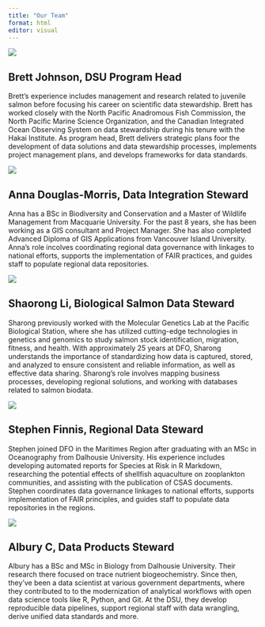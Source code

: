 ```yaml
---
title: "Our Team"
format: html
editor: visual
---
```


::: {.grid}

::: {.g-col-4}
![](images/logo.png)

:::

::: {.g-col-8}
## Brett Johnson, DSU Program Head

Brett’s experience includes management and research related to juvenile salmon before focusing his career on scientific data stewardship. Brett has worked closely with the North Pacific Anadromous Fish Commission, the North Pacific Marine Science Organization, and the Canadian Integrated Ocean Observing System on data stewardship during his tenure with the Hakai Institute. As program head, Brett delivers strategic plans foor the development of data solutions and data stewardship processes, implements project management plans, and develops frameworks for data standards. 
:::

:::

::: {.grid}

::: {.g-col-4}
![](images/logo.png)

:::

::: {.g-col-8}
## Anna Douglas-Morris, Data Integration Steward

Anna has a BSc in Biodiversity and Conservation and a Master of Wildlife Management from Macquarie University. For the past 8 years, she has been working as a GIS consultant and Project Manager. She has also completed Advanced Diploma of GIS Applications from Vancouver Island University. Anna's role incolves coordinating regional data governance with linkages to national efforts, supports the implementation of FAIR practices, and guides staff to populate regional data repositories.
:::

:::

::: {.grid}

::: {.g-col-4}
![](images/logo.png)

:::

::: {.g-col-8}
## Shaorong Li, Biological Salmon Data Steward

Sharong previously worked with the Molecular Genetics Lab at the Pacific Biological Station, where she has utilized cutting-edge technologies in genetics and genomics to study salmon stock identification, migration, fitness, and health. With approximately 25 years at DFO, Sharong understands the importance of standardizing how data is captured, stored, and analyzed to ensure consistent and reliable information, as well as effective data sharing. Sharong's role involves mapping business processes, developing regional solutions, and working with databases related to salmon biodata.  
:::

:::

::: {.grid}

::: {.g-col-4}
![](images/logo.png)

:::

::: {.g-col-8}
## Stephen Finnis, Regional Data Steward

Stephen joined DFO in the Maritimes Region after graduating with an MSc in Oceanography from Dalhousie University. His experience includes developing automated reports for Species at Risk in R Markdown, researching the potential effects of shellfish aquaculture on zooplankton communities, and assisting with the publication of CSAS documents. Stephen coordinates data governance linkages to national efforts, supports implementation of FAIR principles, and guides staff to populate data repositories in the regions. 
:::

:::

::: {.grid}

::: {.g-col-4}
![](images/logo.png)

:::

::: {.g-col-8}
## Albury C, Data Products Steward

Albury has a BSc and MSc in Biology from Dalhousie University. Their research there focused on trace nutrient biogeochemistry. Since then, they've been a data scientist at various government departments, where they contributed to to the modernization of analytical workflows with open data science tools like R, Python, and Git. At the DSU, they develop reproducible data pipelines, support regional staff with data wrangling, derive unified data standards and more. 
:::

:::

